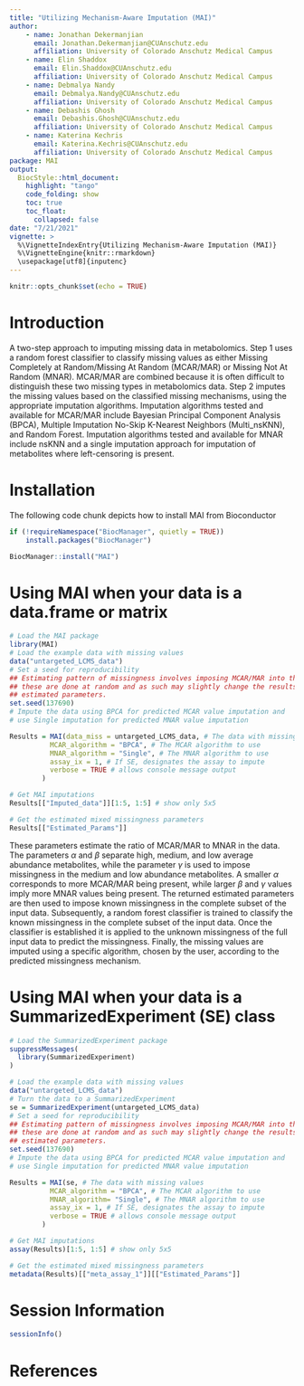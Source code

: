```yaml
---
title: "Utilizing Mechanism-Aware Imputation (MAI)"
author: 
    - name: Jonathan Dekermanjian
      email: Jonathan.Dekermanjian@CUAnschutz.edu
      affiliation: University of Colorado Anschutz Medical Campus
    - name: Elin Shaddox
      email: Elin.Shaddox@CUAnschutz.edu
      affiliation: University of Colorado Anschutz Medical Campus
    - name: Debmalya Nandy
      email: Debmalya.Nandy@CUAnschutz.edu
      affiliation: University of Colorado Anschutz Medical Campus
    - name: Debashis Ghosh
      email: Debashis.Ghosh@CUAnschutz.edu
      affiliation: University of Colorado Anschutz Medical Campus
    - name: Katerina Kechris
      email: Katerina.Kechris@CUAnschutz.edu
      affiliation: University of Colorado Anschutz Medical Campus
package: MAI
output: 
  BiocStyle::html_document:
    highlight: "tango"
    code_folding: show
    toc: true
    toc_float: 
      collapsed: false
date: "7/21/2021"
vignette: >
  %\VignetteIndexEntry{Utilizing Mechanism-Aware Imputation (MAI)}
  %\VignetteEngine{knitr::rmarkdown}
  \usepackage[utf8]{inputenc}
---
```


```r
knitr::opts_chunk$set(echo = TRUE)
```

# Introduction

A two-step approach to imputing missing data in metabolomics.
Step 1 uses a random forest classifier to classify missing values as
either Missing Completely at Random/Missing At Random (MCAR/MAR) or Missing
Not At Random (MNAR). MCAR/MAR are combined because it is often difficult to
distinguish these two missing types in metabolomics data. Step 2 imputes the
missing values based on the classified missing mechanisms, using the
appropriate imputation algorithms. Imputation algorithms tested and
available for MCAR/MAR include Bayesian Principal Component Analysis (BPCA),
Multiple Imputation No-Skip K-Nearest Neighbors (Multi_nsKNN), and
Random Forest. Imputation algorithms tested and available for MNAR include
nsKNN and a single imputation approach for imputation of metabolites where
left-censoring is present.

# Installation

The following code chunk depicts how to install MAI from Bioconductor

```r
if (!requireNamespace("BiocManager", quietly = TRUE))
    install.packages("BiocManager")

BiocManager::install("MAI")
```

# Using MAI when your data is a data.frame or matrix

```r
# Load the MAI package
library(MAI)
# Load the example data with missing values
data("untargeted_LCMS_data")
# Set a seed for reproducibility
## Estimating pattern of missingness involves imposing MCAR/MAR into the data
## these are done at random and as such may slightly change the results of the
## estimated parameters.
set.seed(137690)
# Impute the data using BPCA for predicted MCAR value imputation and
# use Single imputation for predicted MNAR value imputation

Results = MAI(data_miss = untargeted_LCMS_data, # The data with missing values
          MCAR_algorithm = "BPCA", # The MCAR algorithm to use
          MNAR_algorithm = "Single", # The MNAR algorithm to use
          assay_ix = 1, # If SE, designates the assay to impute
          verbose = TRUE # allows console message output
        )

# Get MAI imputations
Results[["Imputed_data"]][1:5, 1:5] # show only 5x5
```

```r
# Get the estimated mixed missingness parameters
Results[["Estimated_Params"]]
```

These parameters estimate the ratio of MCAR/MAR to MNAR in the data. The parameters $\alpha$ and $\beta$ separate high, medium, and low average abundance metabolites, while the parameter $\gamma$ is used to impose missingness in the medium and low abundance metabolites.  A smaller $\alpha$ corresponds to more MCAR/MAR being present, while larger $\beta$ and $\gamma$ values imply more MNAR values being present. The returned estimated parameters are then used to impose known missingness in the complete subset of the input data. Subsequently, a random forest classifier is trained to classify the known missingness in the complete subset of the input data. Once the classifier is established it is applied to the unknown missingness of the full input data to predict the missingness. Finally, the missing values are imputed using a specific algorithm, chosen by the user, according to the predicted missingness mechanism.

# Using MAI when your data is a SummarizedExperiment (SE) class
```r
# Load the SummarizedExperiment package
suppressMessages(
  library(SummarizedExperiment)
)

# Load the example data with missing values
data("untargeted_LCMS_data")
# Turn the data to a SummarizedExperiment
se = SummarizedExperiment(untargeted_LCMS_data)
# Set a seed for reproducibility
## Estimating pattern of missingness involves imposing MCAR/MAR into the data
## these are done at random and as such may slightly change the results of the
## estimated parameters.
set.seed(137690)
# Impute the data using BPCA for predicted MCAR value imputation and
# use Single imputation for predicted MNAR value imputation

Results = MAI(se, # The data with missing values
          MCAR_algorithm = "BPCA", # The MCAR algorithm to use
          MNAR_algorithm= "Single", # The MNAR algorithm to use
          assay_ix = 1, # If SE, designates the assay to impute
          verbose = TRUE # allows console message output
        )

# Get MAI imputations
assay(Results)[1:5, 1:5] # show only 5x5
```

```r
# Get the estimated mixed missingness parameters
metadata(Results)[["meta_assay_1"]][["Estimated_Params"]]
```

# Session Information

```r
sessionInfo()
```

# References


